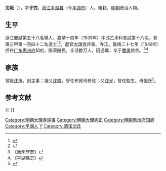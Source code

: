 {{明清人物信息框
| 姓名 = 沈垣
| 原名 =
| 圖片名稱= 
| 圖片大小 =
| 圖片說明 = 
| 最高職務 = 廣東惠州府知府
| 國家 = 大明 
| 爵位 =
| 籍貫 = 浙江嘉興府平湖縣
| 族裔 = 
| 字號 = 字子完
| 諡號 =
| 出生日期 = 正德五年（1510年）
| 出生地點 = 
| 逝世日期 = 嘉靖二十八年（1549年） 
| 逝世地點 =
| 墓葬 =
| 配偶 = 
| 親屬 = （祖父）[[沈棨_(天順進士)|沈棨]]
| 出身 =
* 嘉靖十四年乙未科同進士出身
| 經歷 =
| 著作 =  
}}
'''沈垣'''（{{bd|1510年||1549年||Shen}}），字'''子完'''，[[浙江|浙江]][[平湖县|平湖县]]（今[[平湖市|平湖市]]）人，竈籍，[[明朝|明朝]]政治人物。

== 生平 ==
浙江鄉試第五十八名舉人。嘉靖十四年（1535年）中式乙未科會試第十八名，登第三甲第一百四十二名進士<ref>{{Cite book|title=《皇明贡举考》卷五|author=[[张朝瑞|张朝瑞]]|publisher=《续修四库全书》史部第828册|year=|isbn=|location=|pages=}}</ref><ref>{{Cite book|title=贡举志五种 上|author=鲁小俊，江俊伟著|publisher=武汉大学出版社|year=2009|isbn=978-7-307-07043-1|location=武汉|pages=}}</ref>。歷官[[大理寺|大理寺]]评事、寺正。嘉靖二十七年（1548年）担任[[广东承宣布政使司|广东]][[惠州府|惠州府]]知府，賑濟饑民，全活数万人。因遇瘴，卒于[[番禺縣|番禺]]馆舍。<ref>《惠州府志》</ref><ref>《平湖縣志》</ref>

== 家族 ==
曾祖[[沈渭|沈渭]]，封主事；祖父[[沈棨_(天順進士)|沈棨]]，曾任布政司參政；父[[沈光|沈光]]，曾任監生。母倪氏<ref>{{Cite book|title=天一阁藏明代科举录选刊 登科录 点校本|author=龚延明主编|publisher=宁波出版社|year=2016|isbn=978-7-5526-2320-8|location=宁波|pages=|quote=《天一閣藏明代科舉錄選刊.登科錄》之《嘉靖十四年乙未科進士登科錄》}}</ref>。

==参考文献==
{{reflist}}

{{-}}
{{start box}}
{{s-off}}
{{succession box|[[吴至|吴至]]|[[金志|金志]]|[[廣東承宣佈政使司|廣東]][[惠州府|惠州府]][[知府|知府]]|<small>嘉靖二十七年（1548年）上任</small>}}
{{end box}}
{{嘉靖十四年乙未科殿試金榜}}

{{DEFAULTSORT:Shen沈}}
[[Category:明朝大理寺评事|Category:明朝大理寺评事]]
[[Category:明朝大理寺正|Category:明朝大理寺正]]
[[Category:明朝惠州府知府|Category:明朝惠州府知府]]
[[Category:平湖人|Category:平湖人]]
[[Category:沈姓|Y]]
[[Category:清溪沈氏|Category:清溪沈氏]]